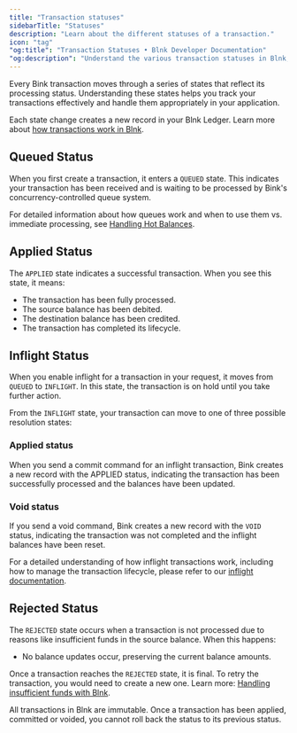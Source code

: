 ```yaml
---
title: "Transaction statuses"
sidebarTitle: "Statuses"
description: "Learn about the different statuses of a transaction."
icon: "tag"
"og:title": "Transaction Statuses • Blnk Developer Documentation"
"og:description": "Understand the various transaction statuses in Blnk, what each status means, and how to respond to changes programmatically"
---
```



Every Bink transaction moves through a series of states that reflect its processing status. Understanding these states helps you track your transactions effectively and handle them appropriately in your application.

<Note>Each state change creates a new record in your Blnk Ledger. Learn more about [how transactions work in Blnk](/transactions/introduction#how-transactions-work-in-blnk).</Note>

## Queued Status

When you first create a transaction, it enters a `QUEUED` state. This indicates your transaction has been received and is waiting to be processed by Bink's concurrency-controlled queue system.

<Note>For detailed information about how queues work and when to use them vs. immediate processing, see [Handling Hot Balances](/guides/hot-balances).</Note>

## Applied Status

The `APPLIED` state indicates a successful transaction. When you see this state, it means:

* The transaction has been fully processed.
* The source balance has been debited.
* The destination balance has been credited.
* The transaction has completed its lifecycle.

## Inflight Status

When you enable inflight for a transaction in your request, it moves from `QUEUED` to `INFLIGHT`. In this state, the transaction is on hold until you take further action.

From the `INFLIGHT` state, your transaction can move to one of three possible resolution states:

### Applied status

When you send a commit command for an inflight transaction, Bink creates a new record with the APPLIED status, indicating the transaction has been successfully processed and the balances have been updated.

### Void status 

If you send a void command, Bink creates a new record with the `VOID` status, indicating the transaction was not completed and the inflight balances have been reset.

<Tip>For a detailed understanding of how inflight transactions work, including how to manage the transaction lifecycle, please refer to our [inflight documentation](/transactions/inflight).</Tip>

## Rejected Status

The `REJECTED` state occurs when a transaction is not processed due to reasons like insufficient funds in the source balance. When this happens:

* No balance updates occur, preserving the current balance amounts.

Once a transaction reaches the `REJECTED` state, it is final. To retry the transaction, you would need to create a new one. Learn more: [Handling insufficient funds with Blnk](/transactions/introduction#managing-insufficient-funds).

<Warning>
    All transactions in Blnk are immutable. Once a transaction has been applied, committed or voided, you cannot roll back the status to its previous status. 
</Warning>

<CardGroup>
  <Card title="Inflight transactions" iconType="duotone" icon="plane" href="inflight"></Card>
</CardGroup>

<NeedHelp />
